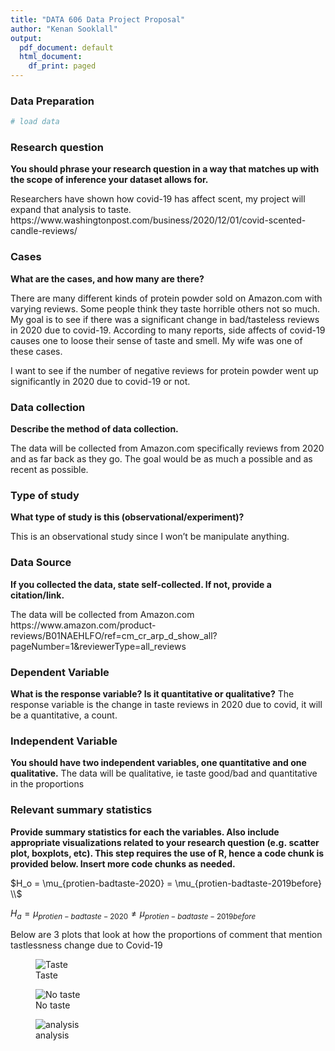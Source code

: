 ```yaml
---
title: "DATA 606 Data Project Proposal"
author: "Kenan Sooklall"
output:
  pdf_document: default
  html_document:
    df_print: paged
---
```


### Data Preparation

```r
# load data

```


### Research question 

**You should phrase your research question in a way that matches up with the scope of inference your dataset allows for.**

Researchers have shown how covid-19 has affect scent, my project will expand that analysis to taste.
https://www.washingtonpost.com/business/2020/12/01/covid-scented-candle-reviews/


### Cases 

**What are the cases, and how many are there?**

There are many different kinds of protein powder sold on Amazon.com with varying reviews. Some people think they taste horrible others not so much. My goal is to see if there was a significant change in bad/tasteless reviews in 2020 due to covid-19. According to many reports, side affects of covid-19 causes one to loose their sense of taste and smell. My wife was one of these cases.

I want to see if the number of negative reviews for protein powder went up significantly in 2020 due to covid-19 or not.

### Data collection 

**Describe the method of data collection.**

The data will be collected from Amazon.com specifically reviews from 2020 and as far back as they go. The goal would be as much a possible and as recent as possible.

### Type of study 

**What type of study is this (observational/experiment)?**

This is an observational study since I won't be manipulate anything. 

### Data Source 

**If you collected the data, state self-collected. If not, provide a citation/link.**

The data will be collected from Amazon.com
https://www.amazon.com/product-reviews/B01NAEHLFO/ref=cm_cr_arp_d_show_all?pageNumber=1&reviewerType=all_reviews

### Dependent Variable

**What is the response variable? Is it quantitative or qualitative?**
The response variable is the change in taste reviews in 2020 due to covid, it will be a quantitative, a count.


### Independent Variable

**You should have two independent variables, one quantitative and one qualitative.**
The data will be qualitative, ie taste good/bad and quantitative in the proportions


### Relevant summary statistics 

**Provide summary statistics for each the variables. Also include appropriate visualizations related to your research question (e.g. scatter plot, boxplots, etc). This step requires the use of R, hence a code chunk is provided below. Insert more code chunks as needed.**

$H_o = \mu_{protien-badtaste-2020} = \mu_{protien-badtaste-2019before} \\$

$H_a = \mu_{protien-badtaste-2020} \neq \mu_{protien-badtaste-2019before}$

Below are 3 plots that look at how the proportions of comment that mention tastlessness change due to Covid-19

![Taste](/home/kenan/Documents/learning/masters/CUNY-SPS-Masters-DS/DATA_606/project/taste_reviews.png)

![No taste](/home/kenan/Documents/learning/masters/CUNY-SPS-Masters-DS/DATA_606/project/no_taste_reviews.png)

![analysis](/home/kenan/Documents/learning/masters/CUNY-SPS-Masters-DS/DATA_606/project/2020_analysis.png)
